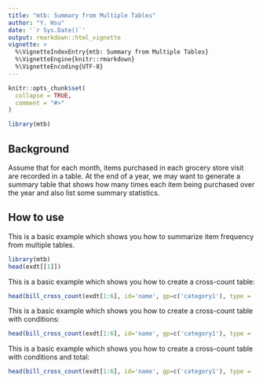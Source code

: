 ---
title: "mtb: Summary from Multiple Tables"
author: "Y. Hsu"
date: '`r Sys.Date()`'
output: rmarkdown::html_vignette
vignette: >
  %\VignetteIndexEntry{mtb: Summary from Multiple Tables}
  %\VignetteEngine{knitr::rmarkdown}
  %\VignetteEncoding{UTF-8}
---

```{r, include = FALSE}
knitr::opts_chunk$set(
  collapse = TRUE,
  comment = "#>"
)
```

```{r setup}
library(mtb)
```

## Background

Assume that for each month, items purchased in each grocery store visit 
are recorded in a table.
At the end of a year, we may want to generate a summary table that shows 
how many times each item being purchased over the year and 
also list some summary statistics.

## How to use

This is a basic example which shows you how to summarize item frequency
from multiple tables.

```{r example_1}
library(mtb)
head(exdt[[1]])
```

This is a basic example which shows you how to create a cross-count table: 

```{r example_2}

head(bill_cross_count(exdt[1:6], id='name', gp=c('category1'), type = 'count' ) )

```

This is a basic example which shows you how to create a cross-count table with conditions: 

```{r example_3}

head(bill_cross_count(exdt[1:6], id='name', gp=c('category1'), type = 'cond', condstr='store==2' ) )

```

This is a basic example which shows you how to create a cross-count table with conditions and total: 

```{r example_4}

head(bill_cross_count(exdt[1:6], id='name', gp=c('category1'), type = 'condwt', condstr='store==1' ) )

```

